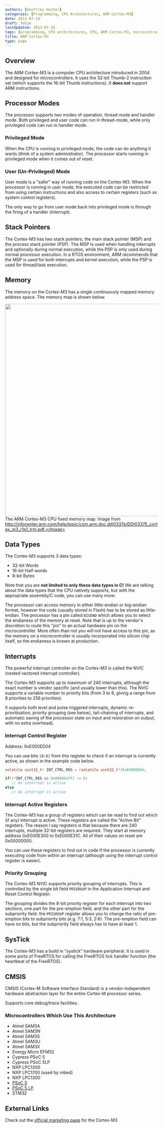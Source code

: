 ```yaml
---
authors: [Geoffrey Hunter]
categories: [Programming, CPU Architectures, ARM Cortex-M3]
date: 2013-07-18
draft: false
lastUpdated: 2013-07-18
tags: [programming, CPU architectures, CPU, ARM Cortex-M3, microcontroller, MCU]
title: ARM Cortex-M3
type: page
---
```



## Overview

The ARM Cortex-M3 is a computer CPU architecture introduced in 2004 and designed for microcontrollers. It uses the 32-bit Thumb-2 instruction set (which supports the 16-bit Thumb instructions). It **does not** support ARM instructions.

## Processor Modes

The processor supports two modes of operation, thread mode and handler mode. Both privileged and user code can run in thread-mode, while only privileged code can run in handler mode.

### Privileged Mode

When the CPU is running in privileged mode, the code can do anything it wants (think of a system administrator). The processor starts running in privileged mode when it comes out of reset.

### User (Un-Privileged) Mode

User mode is a "safer" way of running code on the Cortex-M3. When the processor is running in user mode, the executed code can be restricted from using certain instructions and also access to certain registers (such as system control registers).

The only way to go from user mode back into privileged mode is through the firing of a handler (interrupt).

## Stack Pointers

The Cortex-M3 has two stack pointers, the main stack pointer (MSP) and the process stack pointer (PSP). The MSP is used when handling interrupts and optionally during normal execution, while the PSP is only used during normal processor execution. In a RTOS environment, ARM recommends that the MSP is used for both interrupts and kernel execution, while the PSP is used for thread/task execution.

## Memory

The memory on the Cortex-M3 has a single continuously mapped memory address space. The memory map is shown below.


<Image src={arm_cortex_m3_complete_fixed_memory_map} width="700px">The ARM Cortex-M3 CPU fixed memory map. Image from http://infocenter.arm.com/help/topic/com.arm.doc.ddi0337e/DDI0337E_cortex_m3_r1p1_trm.pdf.</Image>

## Data Types

The Cortex-M3 supports 3 data types:

* 32-bit Words
* 16-bit Half-words
* 8-bit Bytes

Note that you are **not limited to only these data types in C!** We are talking about the data types that the CPU natively supports, but with the appropriate assembly/C code, you can use many more.

The processor can access memory in either little-endian or big-endian format, however the code (usually stored in Flash) has to be stored as little-endian. The processor has a pin called `BIGEND` which allows you to select the endianess of the memory at reset. Note that is up to the vendor's discretion to route this "pin" to an actual hardware pin on the microcontroller. More often than not you will not have access to this pin, as the memory on a microcontroller is usually incorporated into silicon chip itself, so the endianess is known at production.

## Interrupts

The powerful interrupt controller on the Cortex-M3 is called the NVIC (nested vectored interrupt controller).

The Cortex-M3 supports up to maximum of 240 interrupts, although the exact number is vendor specific (and usually lower than this). The NVIC supports a variable number to priority bits (from 3 to 8, giving a range from 8 priorities to 256 priorities).

It supports both level and pulse triggered interrupts, dynamic re-prioritisation, priority grouping (see below), tail-chaining of interrupts, and automatic saving of the processor state on input and restoration on output, with no extra overhead).

### Interrupt Control Register

Address: 0xE000ED04

You can use bits `[8:0]` from this register to check if an interrupt is currently active, as shown in the example code below.

```c
volatile uint32_t* INT_CTRL_REG = (volatile uint32_t*)0xE000ED04;

if((*INT_CTRL_REG && 0x000001FF) != 0)
   // An interrupt is active
else
   // No interrupt is active
```

### Interrupt Active Registers

The Cortex-M3 has a group of registers which can be read to find out which (if any) interrupt is active. These registers are called the "Active Bit" registers. The reason I say registers is that because there are 240 interrupts, multiple 32-bit registers are required. They start at memory address 0xE000E300  to 0xE000E31C. All of their values on reset are 0x00000000.

You can use these registers to find out in code if the processor is currently executing code from within an interrupt (although using the interrupt control register is easier).

### Priority Grouping

The Cortex-M3 NVIC supports priority grouping of interrupts. This is controlled by the single bit field `PRIGROUP` in the Application Interrupt and Reset Control Register.

The grouping divides the 8-bit priority register for each interrupt into two sections, one part for the pre-emption field, and the other part for the subpriority field. the `PRIGROUP` register allows you to change the ratio of pre-emption bits to subpriority bits (e.g. 7:1, 5:3, 2:6). The pre-emption field can have no bits, but the subpriority field always has to have at least 1.

## SysTick

The Cortex-M3 has a build in "systick" hardware peripheral. It is used in some ports of FreeRTOS for calling the FreeRTOS tick handler function (the heartbeat of the FreeRTOS).

## CMSIS

CMSIS (Cortex-M Software Interface Standard) is a vendor-independent hardware abstraction layer for the entire Cortex-M processor series.

Supports core debug/trace facilities.

### Microcontrollers Which Use This Architecture

* Atmel SAM3A
* Atmel SAM3N
* Atmel SAM3S
* Atmel SAM3U
* Atmel SAM3X
* Energy Micro EFM32
* Cypress PSoC 5
* Cypress PSoC 5LP
* NXP LPC1300
* NXP LPC1700 (used by mbed)
* NXP LPC1300
* [PSoC 5](/programming/microcontrollers/psoc)
* [PSoC 5 LP](/programming/microcontrollers/psoc)
* STM32

## External Links

Check out the [official marketing page](http://www.arm.com/products/processors/cortex-m/cortex-m3.php) for the Cortex-M3
